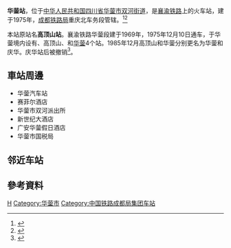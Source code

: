 {{Expand|time=2016-06-29T12:28:39+00:00}}
{{Infobox China railway station
|车站名称 = 华蓥站
|图片 = 
|图片介绍 = 
|车站拼音 = Huaying
|英文名称 = Huaying Railway Station
|车站代码 = 30032<ref>{{cite book|title=中华人民共和国铁路车站代码（GB/T 10302-2010）|publisher=中国标准出版社|year=2010|isbn=155066140495|ignore-isbn-error=true|pages=16}}</ref>
|电报码 = HUW
|拼音码 = HYI
|车站位置 = [[四川省|四川省]][[广安市|广安市]][[华蓥市|华蓥市]][[双河街道_(华蓥市)|双河街道]]
|坐标 = {{coord|30.365855|N|106.777224|E|display=inline,title}}
|归属 = [[成都铁路局|成都铁路局]]重庆北车务段
|线路 = [[襄渝铁路|襄渝铁路]]
|车站等级 = [[三等站_(中铁)|三等站]]
|月台数目 = 
|股道数目 = 
|built = 1969年
|opened = 1975年
|former = 高顶山站（1975年—1985年）
}}
'''华蓥站'''，位于[[中华人民共和国|中华人民共和国]][[四川省|四川省]][[华蓥市|华蓥市]][[双河街道_(华蓥市)|双河街道]]，是[[襄渝铁路|襄渝铁路]]上的火车站，建于1975年，[[成都铁路局|成都铁路局]]重庆北车务段管辖。<ref>{{Cite web |url=http://search.huochepiao.com/huochezhan/jieshao/2542.htm |title=华蓥火车站介绍 |accessdate=2016-06-29 |archive-date=2016-08-01 |archive-url=https://web.archive.org/web/20160801035503/http://search.huochepiao.com/huochezhan/jieshao/2542.htm |dead-url=no }}</ref><ref>{{cite news|title=重庆北车务段管内各站旅客发送量创历史新高|url=http://news.cnr.cn/native/city/20180221/t20180221_524139463.shtml|publisher=央广网|date=2018-02-21|quote=成都局重庆北车务段管内小平故里广安地区广安、华蓥、广安南、岳池、武胜五个火车站|accessdate=2021-05-16|archive-date=2021-05-16|archive-url=https://web.archive.org/web/20210516215413/http://news.cnr.cn/native/city/20180221/t20180221_524139463.shtml|dead-url=no}}</ref>

本站原站名'''高顶山站'''。襄渝铁路华蓥段建于1969年，1975年12月10日通车，于华蓥境内设有{{站|禄市}}、高顶山、{{站|高兴}}和[[庆华站|华蓥]]4个站。1985年12月高顶山和华蓥分别更名为华蓥和庆华。庆华站后被撤销<ref>{{cite book|author=华蓥市志编纂委员会|title=华蓥市志|url=http://202.61.89.158:81/importBook/portal/content/info?id=73e92dd5700e47668d0e252b329fc5d4|publisher=四川人民出版社|year=1995|isbn=7-220-02872-5}}</ref>{{rp|267}}。

==車站周邊==
* 华蓥汽车站
* 赛菲尔酒店
* 华蓥市双河派出所
* 新世纪大酒店
* 广安华蓥假日酒店
* 华蓥市国税局

==邻近车站==
{{start rail box|[[中国铁路|中国铁路]]}}
{{s-inop|[[广安站_(四川省)|广安站]]|[[襄阳站|襄阳]]方向}}
{{s-line|[[襄渝铁路|襄渝铁路]]<br>← 19km 华蓥站 11km →}}
{{s-inop|[[高兴站|高兴站]]|襄渝线{{站|兴隆场}}方向}}
{{end box}}

==參考資料==
{{reflist}}
{{China-rail-stub}}
{{襄渝铁路}}
[[Category:广安市铁路车站|H]]
[[Category:华蓥市|Category:华蓥市]]
[[Category:中国铁路成都局集团车站|Category:中国铁路成都局集团车站]]